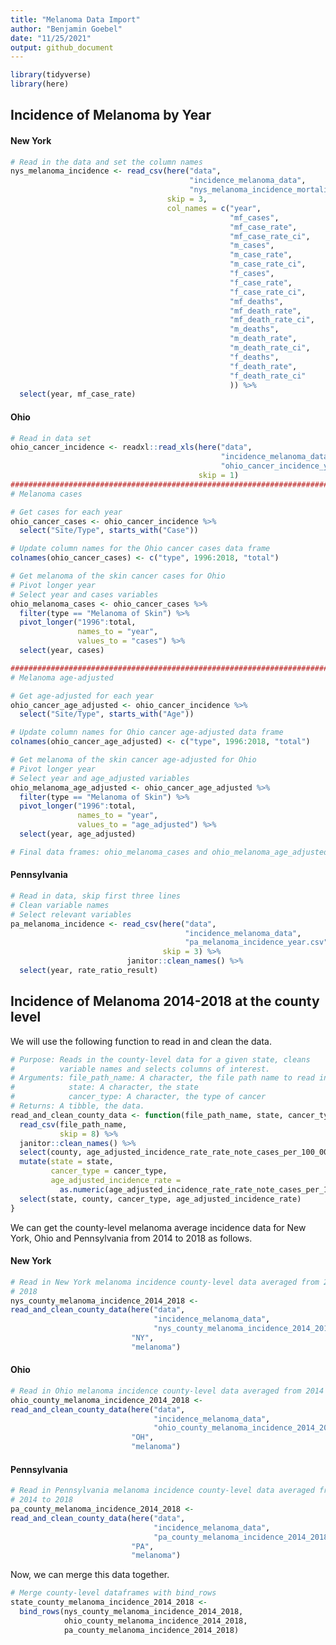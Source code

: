 ```yaml
---
title: "Melanoma Data Import"
author: "Benjamin Goebel"
date: "11/25/2021"
output: github_document
---
```


```r
library(tidyverse)
library(here)
```

## Incidence of Melanoma by Year

#### New York
```r
# Read in the data and set the column names
nys_melanoma_incidence <- read_csv(here("data",
                                        "incidence_melanoma_data",
                                        "nys_melanoma_incidence_mortality_year.csv"),
                                   skip = 3,
                                   col_names = c("year",
                                                 "mf_cases",
                                                 "mf_case_rate",
                                                 "mf_case_rate_ci",
                                                 "m_cases",
                                                 "m_case_rate",
                                                 "m_case_rate_ci",
                                                 "f_cases",
                                                 "f_case_rate",
                                                 "f_case_rate_ci",
                                                 "mf_deaths",
                                                 "mf_death_rate",
                                                 "mf_death_rate_ci",
                                                 "m_deaths",
                                                 "m_death_rate",
                                                 "m_death_rate_ci",
                                                 "f_deaths",
                                                 "f_death_rate",
                                                 "f_death_rate_ci"
                                                 )) %>%
  select(year, mf_case_rate)
```

#### Ohio
```r
# Read in data set
ohio_cancer_incidence <- readxl::read_xls(here("data",
                                               "incidence_melanoma_data",
                                               "ohio_cancer_incidence_year.xls"),
                                          skip = 1)
###############################################################################
# Melanoma cases

# Get cases for each year
ohio_cancer_cases <- ohio_cancer_incidence %>%
  select("Site/Type", starts_with("Case"))

# Update column names for the Ohio cancer cases data frame
colnames(ohio_cancer_cases) <- c("type", 1996:2018, "total")

# Get melanoma of the skin cancer cases for Ohio
# Pivot longer year
# Select year and cases variables
ohio_melanoma_cases <- ohio_cancer_cases %>%
  filter(type == "Melanoma of Skin") %>%
  pivot_longer("1996":total,
               names_to = "year",
               values_to = "cases") %>%
  select(year, cases)

###############################################################################
# Melanoma age-adjusted

# Get age-adjusted for each year
ohio_cancer_age_adjusted <- ohio_cancer_incidence %>%
  select("Site/Type", starts_with("Age"))

# Update column names for Ohio cancer age-adjusted data frame
colnames(ohio_cancer_age_adjusted) <- c("type", 1996:2018, "total")

# Get melanoma of the skin cancer age-adjusted for Ohio
# Pivot longer year
# Select year and age_adjusted variables
ohio_melanoma_age_adjusted <- ohio_cancer_age_adjusted %>%
  filter(type == "Melanoma of Skin") %>%
  pivot_longer("1996":total,
               names_to = "year",
               values_to = "age_adjusted") %>%
  select(year, age_adjusted)

# Final data frames: ohio_melanoma_cases and ohio_melanoma_age_adjusted
```

#### Pennsylvania
```r
# Read in data, skip first three lines
# Clean variable names
# Select relevant variables
pa_melanoma_incidence <- read_csv(here("data",
                                       "incidence_melanoma_data",
                                       "pa_melanoma_incidence_year.csv"),
                                  skip = 3) %>%
                          janitor::clean_names() %>%
  select(year, rate_ratio_result)
```
## Incidence of Melanoma 2014-2018 at the county level

We will use the following function to read in and clean the data.
```r
# Purpose: Reads in the county-level data for a given state, cleans 
#          variable names and selects columns of interest.
# Arguments: file_path_name: A character, the file path name to read in
#            state: A character, the state
#            cancer_type: A character, the type of cancer
# Returns: A tibble, the data.
read_and_clean_county_data <- function(file_path_name, state, cancer_type) {
  read_csv(file_path_name,
           skip = 8) %>%
  janitor::clean_names() %>%
  select(county, age_adjusted_incidence_rate_rate_note_cases_per_100_000) %>%
  mutate(state = state,
         cancer_type = cancer_type,
         age_adjusted_incidence_rate =
           as.numeric(age_adjusted_incidence_rate_rate_note_cases_per_100_000)) %>%
  select(state, county, cancer_type, age_adjusted_incidence_rate)
}
```

We can get the county-level melanoma average incidence data for New York, Ohio 
and Pennsylvania from 2014 to 2018 as follows.

#### New York
```r
# Read in New York melanoma incidence county-level data averaged from 2014 to 
# 2018
nys_county_melanoma_incidence_2014_2018 <- 
read_and_clean_county_data(here("data",
                                "incidence_melanoma_data",
                                "nys_county_melanoma_incidence_2014_2018.csv"),
                           "NY",
                           "melanoma")
```

#### Ohio
```r
# Read in Ohio melanoma incidence county-level data averaged from 2014 to 2018
ohio_county_melanoma_incidence_2014_2018 <- 
read_and_clean_county_data(here("data",
                                "incidence_melanoma_data",
                                "ohio_county_melanoma_incidence_2014_2018.csv"),
                           "OH",
                           "melanoma")
```

#### Pennsylvania
```r
# Read in Pennsylvania melanoma incidence county-level data averaged from 
# 2014 to 2018
pa_county_melanoma_incidence_2014_2018 <- 
read_and_clean_county_data(here("data",
                                "incidence_melanoma_data",
                                "pa_county_melanoma_incidence_2014_2018.csv"),
                           "PA",
                           "melanoma")
```
Now, we can merge this data together.

```r
# Merge county-level dataframes with bind_rows
state_county_melanoma_incidence_2014_2018 <- 
  bind_rows(nys_county_melanoma_incidence_2014_2018,
            ohio_county_melanoma_incidence_2014_2018,
            pa_county_melanoma_incidence_2014_2018)
```

